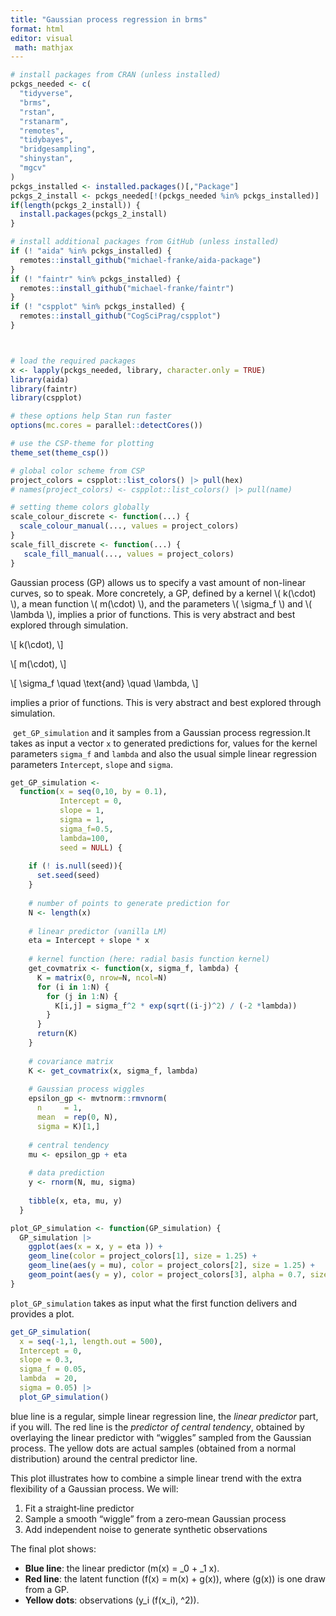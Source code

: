 ```yaml
---
title: "Gaussian process regression in brms"
format: html
editor: visual
 math: mathjax
---
```


```r
# install packages from CRAN (unless installed)
pckgs_needed <- c(
  "tidyverse",
  "brms",
  "rstan",
  "rstanarm",
  "remotes",
  "tidybayes",
  "bridgesampling",
  "shinystan",
  "mgcv"
)
pckgs_installed <- installed.packages()[,"Package"]
pckgs_2_install <- pckgs_needed[!(pckgs_needed %in% pckgs_installed)]
if(length(pckgs_2_install)) {
  install.packages(pckgs_2_install)
} 

# install additional packages from GitHub (unless installed)
if (! "aida" %in% pckgs_installed) {
  remotes::install_github("michael-franke/aida-package")
}
if (! "faintr" %in% pckgs_installed) {
  remotes::install_github("michael-franke/faintr")
}
if (! "cspplot" %in% pckgs_installed) {
  remotes::install_github("CogSciPrag/cspplot")
}



# load the required packages
x <- lapply(pckgs_needed, library, character.only = TRUE)
library(aida)
library(faintr)
library(cspplot)

# these options help Stan run faster
options(mc.cores = parallel::detectCores())

# use the CSP-theme for plotting
theme_set(theme_csp())

# global color scheme from CSP
project_colors = cspplot::list_colors() |> pull(hex)
# names(project_colors) <- cspplot::list_colors() |> pull(name)

# setting theme colors globally
scale_colour_discrete <- function(...) {
  scale_colour_manual(..., values = project_colors)
}
scale_fill_discrete <- function(...) {
   scale_fill_manual(..., values = project_colors)
}
```

Gaussian process (GP) allows us to specify a vast amount of non-linear curves, so to speak. More concretely, a GP, defined by a kernel \\( k(\\cdot) \\), a mean function \\( m(\\cdot) \\), and the parameters \\( \\sigma_f \\) and \\( \\lambda \\), implies a prior of functions. This is very abstract and best explored through simulation.

\\\[
k(\\cdot),
\\\]

\\\[
m(\\cdot),
\\\]

\\\[
\\sigma_f \\quad \\text{and} \\quad \\lambda,
\\\]

implies a prior of functions. This is very abstract and best explored through simulation.

 `get_GP_simulation` and it samples from a Gaussian process regression.It takes as input a vector `x` to generated predictions for, values for the kernel parameters `sigma_f` and `lambda` and also the usual simple linear regression parameters `Intercept`, `slope` and `sigma`. 

```r
get_GP_simulation <- 
  function(x = seq(0,10, by = 0.1), 
           Intercept = 0, 
           slope = 1, 
           sigma = 1, 
           sigma_f=0.5, 
           lambda=100, 
           seed = NULL) {
    
    if (! is.null(seed)){
      set.seed(seed)
    }
    
    # number of points to generate prediction for
    N <- length(x)
    
    # linear predictor (vanilla LM)
    eta = Intercept + slope * x
    
    # kernel function (here: radial basis function kernel)
    get_covmatrix <- function(x, sigma_f, lambda) {
      K = matrix(0, nrow=N, ncol=N)
      for (i in 1:N) {
        for (j in 1:N) {
          K[i,j] = sigma_f^2 * exp(sqrt((i-j)^2) / (-2 *lambda))
        }
      }
      return(K)
    }
    
    # covariance matrix
    K <- get_covmatrix(x, sigma_f, lambda)
    
    # Gaussian process wiggles
    epsilon_gp <- mvtnorm::rmvnorm(
      n     = 1, 
      mean  = rep(0, N),
      sigma = K)[1,]
    
    # central tendency
    mu <- epsilon_gp + eta
    
    # data prediction
    y <- rnorm(N, mu, sigma)
      
    tibble(x, eta, mu, y) 
  }

plot_GP_simulation <- function(GP_simulation) {
  GP_simulation |> 
    ggplot(aes(x = x, y = eta )) + 
    geom_line(color = project_colors[1], size = 1.25) +
    geom_line(aes(y = mu), color = project_colors[2], size = 1.25) +
    geom_point(aes(y = y), color = project_colors[3], alpha = 0.7, size = 1.2)
}
```

`plot_GP_simulation` takes as input what the first function delivers and provides a plot.

```r
get_GP_simulation(
  x = seq(-1,1, length.out = 500), 
  Intercept = 0, 
  slope = 0.3, 
  sigma_f = 0.05, 
  lambda  = 20, 
  sigma = 0.05) |> 
  plot_GP_simulation()
```

blue line is a regular, simple linear regression line, the *linear predictor* part, if you will. The red line is the *predictor of central tendency*, obtained by overlaying the linear predictor with “wiggles” sampled from the Gaussian process. The yellow dots are actual samples (obtained from a normal distribution) around the central predictor line.

This plot illustrates how to combine a simple linear trend with the extra flexibility of a Gaussian process. We will:

1.  Fit a straight‐line predictor\
2.  Sample a smooth “wiggle” from a zero‐mean Gaussian process\
3.  Add independent noise to generate synthetic observations

The final plot shows:

-   **Blue line**: the linear predictor (m(x) = \beta\_0 + \beta\_1 x).\
-   **Red line**: the latent function (f(x) = m(x) + g(x)), where (g(x)) is one draw from a GP.\
-   **Yellow dots**: observations (y_i \sim \mathcal{N}(f(x_i), \sigma\^2)).

# 
